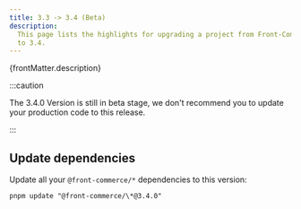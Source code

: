 ```yaml
---
title: 3.3 -> 3.4 (Beta)
description:
  This page lists the highlights for upgrading a project from Front-Commerce 3.3
  to 3.4.
---
```


<p>{frontMatter.description}</p>

:::caution

The 3.4.0 Version is still in beta stage, we don't recommend you to update your production code to this release.

:::

## Update dependencies

Update all your `@front-commerce/*` dependencies to this version:

```shell
pnpm update "@front-commerce/\*@3.4.0"
```
